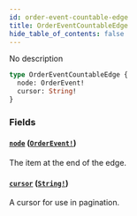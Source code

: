```yaml
---
id: order-event-countable-edge
title: OrderEventCountableEdge
hide_table_of_contents: false
---
```


No description

```graphql
type OrderEventCountableEdge {
  node: OrderEvent!
  cursor: String!
}
```

### Fields

#### [`node`](#) ([`OrderEvent!`](../../../developer/api-reference/objects/order-event))

The item at the end of the edge.

#### [`cursor`](#) ([`String!`](../../../developer/api-reference/scalars/string))

A cursor for use in pagination.
